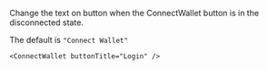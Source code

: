 Change the text on button when the ConnectWallet button is in the disconnected state.

The default is `"Connect Wallet"`

```tsx
<ConnectWallet buttonTitle="Login" />
```
